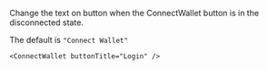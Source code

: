 Change the text on button when the ConnectWallet button is in the disconnected state.

The default is `"Connect Wallet"`

```tsx
<ConnectWallet buttonTitle="Login" />
```
